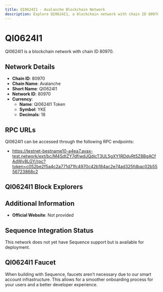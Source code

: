 ```yaml
--- 
title: QI0624I1 - Avalanche Blockchain Network
description: Explore QI0624I1, a blockchain network with chain ID 80970. Learn about its native currency, QI0624I1 Token, and how to interact with the network.
---
```


# QI0624I1

QI0624I1 is a blockchain network with chain ID 80970.

## Network Details

- **Chain ID**: 80970
- **Chain Name**: Avalanche
- **Short Name**: QI0624I1
- **Network ID**: 80970
- **Currency**: 
  - **Name**: QI0624I1 Token
  - **Symbol**: YKE
  - **Decimals**: 18

## RPC URLs

QI0624I1 can be accessed through the following RPC endpoints:

- https://testnet-bestname10-a4ea7.avax-test.network/ext/bc/M4SdtZY7dfiwdJQdjcT3UL5gXY1RDdvRt5Z8BgACfAdWy8LGY/rpc?token=c052be2f5a4c2a771d71fc4970c42b184ac2e74ad325fdbac02b5556723868c2

## QI0624I1 Block Explorers



## Additional Information

- **Official Website**: Not provided

## Sequence Integration Status

This network does not yet have Sequence support but is available for deployment.

## QI0624I1 Faucet

When building with Sequence, faucets aren't necessary due to our smart account infrastructure. This allows for a smoother onboarding process for your users and a better developer experience.
